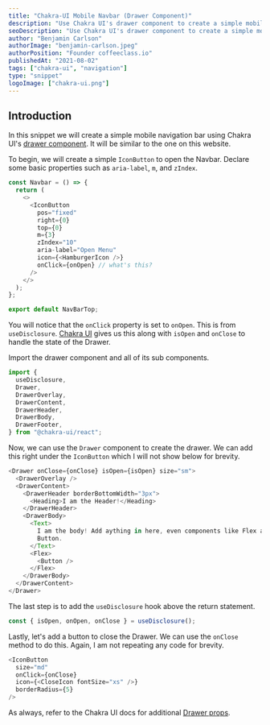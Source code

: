 ```yaml
---
title: "Chakra-UI Mobile Navbar (Drawer Component)"
description: "Use Chakra UI's drawer component to create a simple mobile navigation bar."
seoDescription: "Use Chakra UI's drawer component to create a simple mobile navigation bar."
author: "Benjamin Carlson"
authorImage: "benjamin-carlson.jpeg"
authorPosition: "Founder coffeeclass.io"
publishedAt: "2021-08-02"
tags: ["chakra-ui", "navigation"]
type: "snippet"
logoImage: ["chakra-ui.png"]
---
```


## Introduction

In this snippet we will create a simple mobile navigation bar using Chakra UI's [drawer component](https://chakra-ui.com/docs/overlay/drawer). It will be similar to the one on this website.

<Step number="1" title="Creating the Hamburger Icon Button" />

To begin, we will create a simple `IconButton` to open the Navbar. Declare some basic properties such as `aria-label`, `m`, and `zIndex`.

```javascript
const Navbar = () => {
  return (
    <>
      <IconButton
        pos="fixed"
        right={0}
        top={0}
        m={3}
        zIndex="10"
        aria-label="Open Menu"
        icon={<HamburgerIcon />}
        onClick={onOpen} // what's this?
      />
    </>
  );
};

export default NavBarTop;
```

You will notice that the `onClick` property is set to `onOpen`. This is from `useDisclosure`. [Chakra UI](https://chakra-ui.com/) gives us this along with `isOpen` and `onClose` to handle the state of the Drawer.

<Step number="2" title="Adding The Drawer" />

Import the drawer component and all of its sub components.

```javascript
import {
  useDisclosure,
  Drawer,
  DrawerOverlay,
  DrawerContent,
  DrawerHeader,
  DrawerBody,
  DrawerFooter,
} from "@chakra-ui/react";
```

Now, we can use the `Drawer` component to create the drawer. We can add this right under the `IconButton` which I will not show below for brevity.

```javascript
<Drawer onClose={onClose} isOpen={isOpen} size="sm">
  <DrawerOverlay />
  <DrawerContent>
    <DrawerHeader borderBottomWidth="3px">
      <Heading>I am the Header!</Heading>
    </DrawerHeader>
    <DrawerBody>
      <Text>
        I am the body! Add aything in here, even components like Flex and
        Button.
      </Text>
      <Flex>
        <Button />
      </Flex>
    </DrawerBody>
  </DrawerContent>
</Drawer>
```

The last step is to add the `useDisclosure` hook above the return statement.

```javascript
const { isOpen, onOpen, onClose } = useDisclosure();
```

<Step number="3" title="More Improvements" />

Lastly, let's add a button to close the Drawer. We can use the `onClose` method to do this. Again, I am not repeating any code for brevity.

```javascript
<IconButton
  size="md"
  onClick={onClose}
  icon={<CloseIcon fontSize="xs" />}
  borderRadius={5}
/>
```

As always, refer to the Chakra UI docs for additional [Drawer props](https://chakra-ui.com/docs/overlay/drawer#props).
